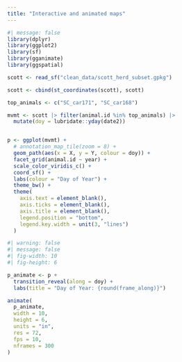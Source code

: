 ```yaml
---
title: "Interactive and animated maps"
---
```


```r
#| message: false
library(dplyr)
library(ggplot2)
library(sf)
library(gganimate)
library(ggspatial)
```

```r
scott <- read_sf("clean_data/scott_herd_subset.gpkg")

scott <- cbind(st_coordinates(scott), scott)

top_animals <- c("SC_car171", "SC_car168")

mvmt <- scott |> filter(animal.id %in% top_animals) |> 
  mutate(doy = lubridate::yday(date2))


p <- ggplot(mvmt) + 
  # annotation_map_tile(zoom = 8) +
  geom_path(aes(x = X, y = Y, colour = doy)) + 
  facet_grid(animal.id ~ year) +
  scale_color_viridis_c() + 
  coord_sf() + 
  labs(colour = "Day of Year") + 
  theme_bw() + 
  theme(
    axis.text = element_blank(),
    axis.ticks = element_blank(),
    axis.title = element_blank(),
    legend.position = "bottom",
    legend.key.width = unit(3, "lines")
  )
```


```r
#| warning: false
#| message: false
#| fig-width: 10
#| fig-height: 6

p_animate <- p + 
  transition_reveal(along = doy) + 
  labs(title = "Day of Year: {round(frame_along)}")

animate(
  p_animate, 
  width = 10, 
  height = 6, 
  units = "in", 
  res = 72, 
  fps = 10, 
  nframes = 300
)
```
